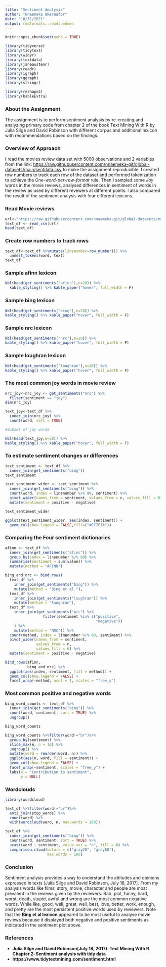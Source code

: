 ---
title: "Sentiment Analysis"
author: "Nnaemeka Okereafor"
date: "10/31/2021"
output: rmdformats::readthedown 
---

```{r setup, warning=TRUE, include=FALSE}
knitr::opts_chunk$set(echo = TRUE)
```

```{r warning=FALSE, include=FALSE}
library(tidyverse)
library(tidytext)
library(widyr)
library(textdata)
library(janeaustenr)
library(readr)
library(igraph)
library(ggraph)
library(stringr)

library(reshape2)
library(kableExtra)

```

### About the Assignment

The assignment is to perform sentiment analysis by re-creating and analyzing primary code from chapter 2 of the book Text Mining With R by Julia Silge and David Robinson with different corpus and additional lexicon with recommendations based on the findings.

### Overview of Approach

I read the movies review data set with 5000 observations and 2 variables from the link: <https://raw.githubusercontent.com/nnaemeka-git/global-datasets/main/sentdata.csv> to make the assignment reproducible. I created row numbers to track each row of the dataset and performed tokenization to achieve the *One-word-per-row-format* rule. Then I sampled some *Joy* words in the movie reviews, analysed differences in sentiment of words in the review as used by different revewers at different points. I also compared the result of the sentiment analysis with four different lexicons. 

### Read Movie reviews

```{r}
url<-"https://raw.githubusercontent.com/nnaemeka-git/global-datasets/main/sentdata.csv"
text_df <- read_csv(url)
head(text_df)
```


### Create row numbers to track rows

```{r}
text_df<-text_df %>%mutate(linenumber=row_number()) %>%
  unnest_tokens(word, text)
text_df
```

### Sample afinn lexicon

```{r}
kbl(head(get_sentiments("afinn"),n=20)) %>%
  kable_styling() %>% kable_paper("hover", full_width = F)
```

### Sample bing lexicon

```{r}
kbl(head(get_sentiments("bing"),n=20)) %>%
kable_styling() %>% kable_paper("hover", full_width = F)
```
### Sample nrc lexicon

```{r}
kbl(head(get_sentiments("nrc"),n=20)) %>%
kable_styling() %>% kable_paper("hover", full_width = F)
```
### Sample loughran lexicon

```{r}
kbl(head(get_sentiments("loughran"),n=20)) %>%
kable_styling() %>% kable_paper("hover", full_width = F)
```




### The most common joy words in movie review

```{r}
nrc_joy<-nrc_joy <- get_sentiments("nrc") %>% 
  filter(sentiment == "joy")
dim(nrc_joy)

text_joy<-text_df %>%
  inner_join(nrc_joy) %>%
  count(word, sort = TRUE)

#Subset of joy words

kbl(head(text_joy,n=30)) %>%
kable_styling() %>% kable_paper("hover", full_width = F)
```

### To estimate sentiment changes or differences

```{r}
text_sentiment <- text_df %>%
  inner_join(get_sentiments("bing"))
text_sentiment
```


```{r}
text_sentiment_wider <- text_sentiment %>%
  inner_join(get_sentiments("bing")) %>%
  count(word, index = linenumber %/% 80, sentiment) %>%
  pivot_wider(names_from = sentiment, values_from = n, values_fill = 0) %>% 
  mutate(sentiment = positive - negative)

text_sentiment_wider
```


```{r}
ggplot(text_sentiment_wider, aes(index, sentiment)) +
  geom_col(show.legend = FALSE,fill=("#CF7F1A"))
```




### Comparing the Four sentiment dictionaries

```{r}

afinn <- text_df %>% 
  inner_join(get_sentiments("afinn")) %>% 
  group_by(index = linenumber %/% 80) %>% 
  summarise(sentiment = sum(value)) %>% 
  mutate(method = "AFINN")

bing_and_nrc <- bind_rows(
  text_df %>% 
    inner_join(get_sentiments("bing")) %>%
    mutate(method = "Bing et al."),
  text_df %>% 
    inner_join(get_sentiments("loughran")) %>%
    mutate(method = "loughran"),
  text_df %>% 
    inner_join(get_sentiments("nrc") %>% 
                 filter(sentiment %in% c("positive", 
                                         "negative"))
    ) %>%
    mutate(method = "NRC")) %>%
  count(method, index = linenumber %/% 80, sentiment) %>%
  pivot_wider(names_from = sentiment,
              values_from = n,
              values_fill = 0) %>% 
  mutate(sentiment = positive - negative)
```


```{r}
bind_rows(afinn, 
          bing_and_nrc) %>%
  ggplot(aes(index, sentiment, fill = method)) +
  geom_col(show.legend = FALSE) +
  facet_wrap(~method, ncol = 1, scales = "free_y")
```


### Most common positive and negative words

```{r}
bing_word_counts <- text_df %>%
  inner_join(get_sentiments("bing")) %>%
  count(word, sentiment, sort = TRUE) %>%
  ungroup()

bing_word_counts

```

```{r}
bing_word_counts %>%filter(word!="br")%>%
  group_by(sentiment) %>%
  slice_max(n, n = 10) %>% 
  ungroup() %>%
  mutate(word = reorder(word, n)) %>%
  ggplot(aes(n, word, fill = sentiment)) +
  geom_col(show.legend = FALSE) +
  facet_wrap(~sentiment, scales = "free_y") +
  labs(x = "Contribution to sentiment",
       y = NULL)

```

### Wordclouds

```{r}
library(wordcloud)

text_df %>%filter(word!="br")%>%
  anti_join(stop_words) %>%
  count(word) %>%
  with(wordcloud(word, n, max.words = 100))

```

```{r}
text_df %>%
  inner_join(get_sentiments("bing")) %>%
  count(word, sentiment, sort = TRUE) %>%
  acast(word ~ sentiment, value.var = "n", fill = 0) %>%
  comparison.cloud(colors = c("gray20", "gray80"),
                   max.words = 100)
```

### Conclusion

Sentiment analysis provides a way to understand the attitudes and opinions expressed in texts (Julia Silge and David Robinson, July 18, 2017). From my analysis words like films, story, movie, character and people are most prevalent in the reviews given by the reviewers. Bad, plot, funny, hard, worst, death, stupid, awful and wrong are the most common negative words. While like, good, well, great, well, best, love, better, work, enough, and pretty are the most persistent positive words used by reviewers. Note that the **Bing et al lexicon** appeared to be most useful to analyse movie reviews because it displayed both negative and positive sentiments as indicated in the sentiment plot above.

### References

+ **Julia Silge and David Robinson(July 18, 2017). Text Mining With R. Chapter 2: Sentiment analysis with tidy data**
+ **https://www.tidytextmining.com/sentiment.html**




















